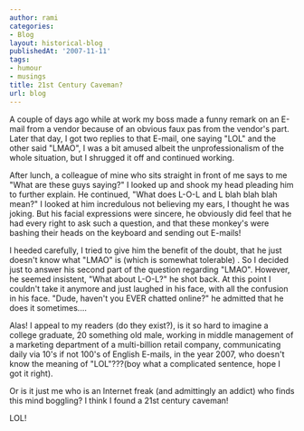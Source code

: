 ```yaml
---
author: rami
categories:
- Blog
layout: historical-blog
publishedAt: '2007-11-11'
tags:
- humour
- musings
title: 21st Century Caveman?
url: blog
---
```


A couple of days ago while at work my boss made a funny remark on an E-mail from a vendor because of an obvious faux pas from the vendor's part. Later that day, I got two replies to that E-mail, one saying "LOL" and the other said "LMAO", I was a bit amused albeit the unprofessionalism of the whole situation, but I shrugged it off and continued working.

After lunch, a colleague of mine who sits straight in front of me says to me "What are these guys saying?" I looked up and shook my head pleading him to further explain. He continued, "What does L-O-L and L blah blah blah mean?" I looked at him incredulous not believing my ears, I thought he was joking. But his facial expressions were sincere, he obviously did feel that he had every right to ask such a question, and that these monkey's were bashing their heads on the keyboard and sending out E-mails!

I heeded carefully, I tried to give him the benefit of the doubt, that he just doesn't know what "LMAO" is (which is somewhat tolerable) . So I decided just to answer his second part of the question regarding "LMAO". However, he seemed insistent, "What about L-O-L?" he shot back. At this point I couldn't take it anymore and just laughed in his face, with all the confusion in his face. "Dude, haven't you EVER chatted online?" he admitted that he does it sometimes....

Alas! I appeal to my readers (do they exist?), is it so hard to imagine a college graduate, 20 something old male, working in middle management of a marketing department of a multi-billion retail company, communicating daily via 10's if not 100's of English E-mails, in the year 2007, who doesn't know the meaning of "LOL"???(boy what a complicated sentence, hope I got it right).

Or is it just me who is an Internet freak (and admittingly an addict) who finds this mind boggling?
I think I found a 21st century caveman!

LOL!